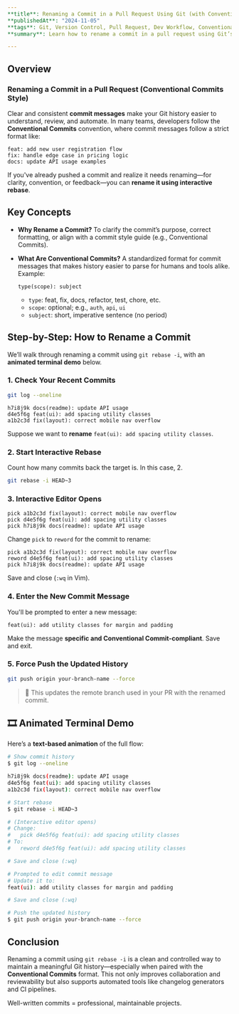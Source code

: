 ```yaml
---
**title**: Renaming a Commit in a Pull Request Using Git (with Conventional Commits)
**publishedAt**: "2024-11-05"
**tags**: Git, Version Control, Pull Request, Dev Workflow, Conventional Commits
**summary**: Learn how to rename a commit in a pull request using Git’s interactive rebase, following the Conventional Commits format. Includes a step-by-step animated terminal demo for clarity.

---
```


## Overview

### Renaming a Commit in a Pull Request (Conventional Commits Style)

Clear and consistent **commit messages** make your Git history easier to understand, review, and automate. In many teams, developers follow the **Conventional Commits** convention, where commit messages follow a strict format like:

```
feat: add new user registration flow
fix: handle edge case in pricing logic
docs: update API usage examples
```

If you've already pushed a commit and realize it needs renaming—for clarity, convention, or feedback—you can **rename it using interactive rebase**.



## Key Concepts

* **Why Rename a Commit?**
  To clarify the commit’s purpose, correct formatting, or align with a commit style guide (e.g., Conventional Commits).

* **What Are Conventional Commits?**
  A standardized format for commit messages that makes history easier to parse for humans and tools alike. Example:

  ```
  type(scope): subject
  ```

  * `type`: feat, fix, docs, refactor, test, chore, etc.
  * `scope`: optional; e.g., `auth`, `api`, `ui`
  * `subject`: short, imperative sentence (no period)



## Step-by-Step: How to Rename a Commit

We’ll walk through renaming a commit using `git rebase -i`, with an **animated terminal demo** below.

### 1. Check Your Recent Commits

```bash
git log --oneline
```

```
h7i8j9k docs(readme): update API usage
d4e5f6g feat(ui): add spacing utility classes
a1b2c3d fix(layout): correct mobile nav overflow
```

Suppose we want to **rename** `feat(ui): add spacing utility classes`.



### 2. Start Interactive Rebase

Count how many commits back the target is. In this case, 2.

```bash
git rebase -i HEAD~3
```



### 3. Interactive Editor Opens

```text
pick a1b2c3d fix(layout): correct mobile nav overflow
pick d4e5f6g feat(ui): add spacing utility classes
pick h7i8j9k docs(readme): update API usage
```

Change `pick` to `reword` for the commit to rename:

```text
pick a1b2c3d fix(layout): correct mobile nav overflow
reword d4e5f6g feat(ui): add spacing utility classes
pick h7i8j9k docs(readme): update API usage
```

Save and close (`:wq` in Vim).

### 4. Enter the New Commit Message

You'll be prompted to enter a new message:

```text
feat(ui): add utility classes for margin and padding
```

Make the message **specific and Conventional Commit-compliant**. Save and exit.


### 5. Force Push the Updated History

```bash
git push origin your-branch-name --force
```

> 🔄 This updates the remote branch used in your PR with the renamed commit.


## 🎞️ Animated Terminal Demo

Here’s a **text-based animation** of the full flow:

```bash
# Show commit history
$ git log --oneline

h7i8j9k docs(readme): update API usage
d4e5f6g feat(ui): add spacing utility classes
a1b2c3d fix(layout): correct mobile nav overflow

# Start rebase
$ git rebase -i HEAD~3

# (Interactive editor opens)
# Change:
#   pick d4e5f6g feat(ui): add spacing utility classes
# To:
#   reword d4e5f6g feat(ui): add spacing utility classes

# Save and close (:wq)

# Prompted to edit commit message
# Update it to:
feat(ui): add utility classes for margin and padding

# Save and close (:wq)

# Push the updated history
$ git push origin your-branch-name --force
```

## Conclusion

Renaming a commit using `git rebase -i` is a clean and controlled way to maintain a meaningful Git history—especially when paired with the **Conventional Commits** format. This not only improves collaboration and reviewability but also supports automated tools like changelog generators and CI pipelines.

Well-written commits = professional, maintainable projects.
